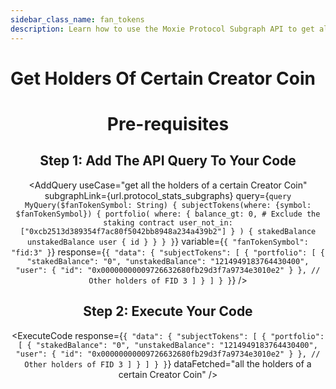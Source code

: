 ```yaml
---
sidebar_class_name: fan_tokens
description: Learn how to use the Moxie Protocol Subgraph API to get all the holders of a certain Creator Coin.
---
```



# Get Holders Of Certain Creator Coin

<Header
  useCase="get all the holders of a certain Creator Coin, either locked in staking contracts or not,"
  apiName="Moxie Protocol Subgraph"
/>

# Pre-requisites

<Prerequisites apiName="Moxie Protocol Subgraph" />

## Step 1: Add The API Query To Your Code

<AddQuery
  useCase="get all the holders of a certain Creator Coin"
  subgraphLink={url.protocol_stats_subgraphs}
  query={`query MyQuery($fanTokenSymbol: String) {
  subjectTokens(where: {symbol: $fanTokenSymbol}) {
    portfolio(
      where: {
        balance_gt: 0,
        # Exclude the staking contract
        user_not_in: ["0xcb2513d389354f7ac80f5042bb8948a234a439b2"]
      }
    ) {
      stakedBalance
      unstakedBalance
      user {
        id
      }
    }
  }
}`}
  variable={`{
  "fanTokenSymbol": "fid:3"
}`}
  response={`{
  "data": {
    "subjectTokens": [
      {
        "portfolio": [
          {
            "stakedBalance": "0",
            "unstakedBalance": "1214949183764430400",
            "user": {
              "id": "0x00000000009726632680fb29d3f7a9734e3010e2"
            }
          },
          // Other holders of FID 3
        ]
      }
    ]
  }
}`}
/>

## Step 2: Execute Your Code

<ExecuteCode
  response={`{
  "data": {
    "subjectTokens": [
      {
        "portfolio": [
          {
            "stakedBalance": "0",
            "unstakedBalance": "1214949183764430400",
            "user": {
              "id": "0x00000000009726632680fb29d3f7a9734e3010e2"
            }
          },
          // Other holders of FID 3
        ]
      }
    ]
  }
}`}
  dataFetched="all the holders of a certain Creator Coin"
/>

<DeveloperSupport />
